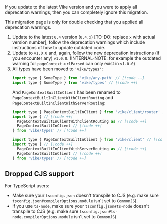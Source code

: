 If you update to the latest Vike version and you were to apply all deprecation warnings, then you can completely ignore this migration.

This migration page is only for double checking that you applied all deprecation warnings.

1. Update to the latest `0.4` version (`0.4.x`) [TO-DO: replace `x` with actual version number], follow the deprecation warnings which include instructions of how to update outdated code.
1. Update to `v1.0.0` and, again, follow the new deprecation instructions (if you encounter any) `v1.0.0`. (INTERNAL-NOTE: for example the outdated warning for `pageContext.urlParsed` can only exist in `v1.0.0`)
1. All types have been moved to `'vike/types'`:
   ```js
   import type { SomeType } from 'vike/any-path' // [!code --]
   import type { SomeType } from 'vike/types' // [!code ++]
   ```
   And `PageContextBuiltInClient` has been renamed to `PageContextBuiltInClientWithClientRouting` and `PageContextBuiltInClientWithServerRouting`:
   ```js
   import type { PageContextBuiltInClient } from 'vike/client/router' // [!code --]
   import type { // [!code ++]
     PageContextBuiltInClientWithClientRouting as // [!code ++]
     PageContextBuiltInClient // [!code ++]
   } from 'vike/types' // [!code ++]

   import type { PageContextBuiltInClient } from 'vike/client' // [!code --]
   import type { // [!code ++]
     PageContextBuiltInClientWithServerRouting as // [!code ++]
     PageContextBuiltInClient // [!code ++]
   } from 'vike/types' // [!code ++]
   ```

## Dropped CJS support

For TypeScript users:
 - Make sure your `tsconfig.json` doesn't transpile to CJS (e.g. make sure `tsconfig.json#compilerOptions.module` isn't set to `CommonJS`).
 - If you use `ts-node`, make sure your `tsconfig.json#ts-node` doesn't transpile to CJS (e.g. make sure `tsconfig.json#ts-node.compilerOptions.module` isn't set to `CommonJS`)
